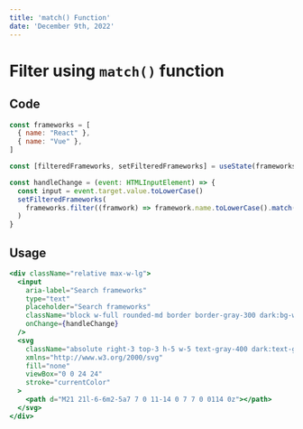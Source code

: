 ```yaml
---
title: 'match() Function'
date: 'December 9th, 2022'
---
```


# Filter using `match()` function

## Code

```jsx
const frameworks = [
  { name: "React" },
  { name: "Vue" },
]

const [filteredFrameworks, setFilteredFrameworks] = useState(frameworks)

const handleChange = (event: HTMLInputElement) => {
  const input = event.target.value.toLowerCase()
  setFilteredFrameworks(
    frameworks.filter((framwork) => framework.name.toLowerCase().match(input))
  )
}
```

## Usage
```jsx
<div className="relative max-w-lg">
  <input
    aria-label="Search frameworks"
    type="text"
    placeholder="Search frameworks"
    className="block w-full rounded-md border border-gray-300 dark:bg-white dark:bg-gray-800 px-4 py-2 text-gray-900 dark:border-gray-900 dark:text-gray-100"
    onChange={handleChange}
  />
  <svg
    className="absolute right-3 top-3 h-5 w-5 text-gray-400 dark:text-gray-300"
    xmlns="http://www.w3.org/2000/svg"
    fill="none"
    viewBox="0 0 24 24"
    stroke="currentColor"
  >
    <path d="M21 21l-6-6m2-5a7 7 0 11-14 0 7 7 0 0114 0z"></path>
  </svg>
</div>
```
